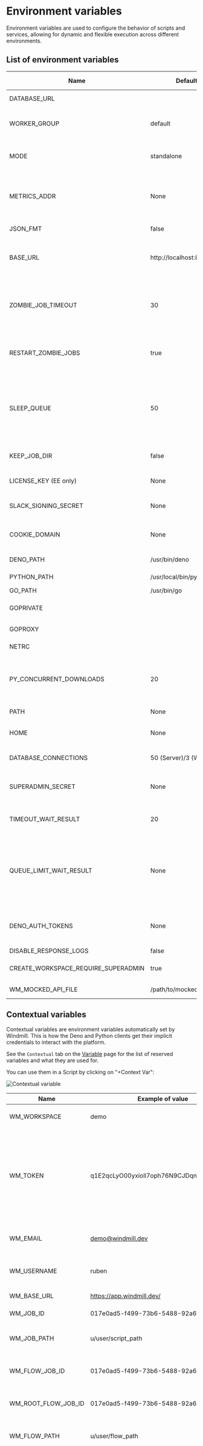 
# Environment variables

Environment variables are used to configure the behavior of scripts and services, allowing for dynamic and flexible execution across different environments.

## List of environment variables

| Name | Default                | Description                                                                                                                                                                                        | Api Server/Worker/All |
| ------------------------- | ---------------------- | -------------------------------------------------------------------------------------------------------------------------------------------------------------------------------------------------- | --------------------- |
| DATABASE_URL              |                        | The Postgres database url.                                                                                                                                                                         | All                   |
| WORKER_GROUP              | default                | The worker group the worker belongs to and get its configuration pulled from                                                                                                                       | Worker                |
| MODE                      | standalone             | The mode if the binary. Possible values: standalone, worker, server, agent                                                                                                                                | All                   |
| METRICS_ADDR              | None                   | (ee only) The socket addr at which to expose Prometheus metrics at the /metrics path. Set to "true" to expose it on port 8001                                                                      | All                   |
| JSON_FMT                  | false                  | Output the logs in json format instead of logfmt                                                                                                                                                   | All                   |
| BASE_URL                  | http://localhost:8000  | The base url that is exposed publicly to access your instance. Is overriden by the instance settings if any.                                                                                       | Server                |
| ZOMBIE_JOB_TIMEOUT        | 30                     | The timeout after which a job is considered to be zombie if the worker did not send pings about processing the job (every server check for zombie jobs every 30s)                                  | Server                |
| RESTART_ZOMBIE_JOBS       | true                   | If true then a zombie job is restarted (in-place with the same uuid and some logs), if false the zombie job is failed                                                                              | Server                |
| SLEEP_QUEUE               | 50                     | The number of ms to sleep in between the last check for new jobs in the DB. It is multiplied by NUM_WORKERS such that in average, for one worker instance, there is one pull every SLEEP_QUEUE ms. | Worker                |
| KEEP_JOB_DIR              | false                  | Keep the job directory after the job is done. Useful for debugging.                                                                                                                                | Worker                |
| LICENSE_KEY (EE only)     | None                   | License key checked at startup for the Enterprise Edition of Windmill                                                                                                                              | Worker                |
| SLACK_SIGNING_SECRET      | None                   | The signing secret of your Slack app. See [Slack documentation](https://api.slack.com/authentication/verifying-requests-from-slack)                                                                | Server                |
| COOKIE_DOMAIN             | None                   | The domain of the cookie. If not set, the cookie will be set by the browser based on the full origin                                                                                               | Server                |
| DENO_PATH                 | /usr/bin/deno          | The path to the deno binary.                                                                                                                                                                       | Worker                |
| PYTHON_PATH               | /usr/local/bin/python3 | The path to the python binary.                                                                                                                                                                     | Worker                |
| GO_PATH                   | /usr/bin/go            | The path to the go binary.                                                                                                                                                                         | Worker                |
| GOPRIVATE                 |                        | The GOPRIVATE env variable to use private go modules                                                                                                                                               | Worker                |
| GOPROXY                   |                        | The GOPROXY env variable to use                                                                                                                                                                    | Worker                |
| NETRC                     |                        | The netrc content to use a private go registry                                                                                                                                                     | Worker                |                                                                                                                                                                  | Worker                |
| PY_CONCURRENT_DOWNLOADS   | 20                     | Sets the maximum number of in-flight concurrent python downloads that windmill will perform at any given time.                                                                                     | Worker                |
| PATH                      | None                   | The path environment variable, usually inherited                                                                                                                                                   | Worker                |
| HOME                      | None                   | The home directory to use for Go and Bash , usually inherited                                                                                                                                      | Worker                |
| DATABASE_CONNECTIONS      | 50 (Server)/3 (Worker) | The max number of connections in the database connection pool                                                                                                                                      | All                   |
| SUPERADMIN_SECRET         | None                   | A token that would let the caller act as a virtual superadmin superadmin@windmill.dev                                                                                                              | Server                |
| TIMEOUT_WAIT_RESULT       | 20                     | The number of seconds to wait before timeout on the 'run_wait_result' endpoint                                                                                                                     | Worker                |
| QUEUE_LIMIT_WAIT_RESULT   | None                   | The number of max jobs in the queue before rejecting immediately the request in 'run_wait_result' endpoint. Takes precedence on the query arg. If none is specified, there are no limit.           | Worker                |
| DENO_AUTH_TOKENS          | None                   | Custom DENO_AUTH_TOKENS to pass to worker to allow the use of private modules                                                                                                                      | Worker                |
| DISABLE_RESPONSE_LOGS          | false                   | Disable response logs                                                   | Server                |
| CREATE_WORKSPACE_REQUIRE_SUPERADMIN | true | If true, only superadmins can create new workspaces | Server |
| WM_MOCKED_API_FILE | /path/to/mocked_api.json | Path to the mocked API file | All |

## Contextual variables

Contextual variables are environment variables automatically set by Windmill. This is how the Deno and Python clients get their implicit
credentials to interact with the platform.

See the `Contextual` tab on the [Variable](../2_variables_and_secrets/index.mdx) page for the list of reserved variables and what they are used for.

You can use them in a Script by clicking on "+Context Var":

![Contextual variable](../2_variables_and_secrets/context_variables.png.webp)

| Name | Example of value | Description |
|------|------------------|-------------|
| WM_WORKSPACE | demo | Workspace id of the current script |
| WM_TOKEN | q1E2qcLyO00yxioll7oph76N9CJDqn | Token ephemeral to the current script with equal permission to the \ permission of the run (Usable as a bearer token)" |
| WM_EMAIL | demo@windmill.dev | Email of the user that executed the current script |
| WM_USERNAME | ruben | Username of the user that executed the current script |
| WM_BASE_URL | https://app.windmill.dev/ | base url of this instance |
| WM_JOB_ID | 017e0ad5-f499-73b6-5488-92a61c5196dd | Job id of the current script |
| WM_JOB_PATH | u/user/script_path | Path of the script or flow being run if any |
| WM_FLOW_JOB_ID | 017e0ad5-f499-73b6-5488-92a61c5196dd | Job id of the encapsulating flow if the job is a flow step |
| WM_ROOT_FLOW_JOB_ID | 017e0ad5-f499-73b6-5488-92a61c5196dd | Job id of the root flow if the job is a flow step |
| WM_FLOW_PATH | u/user/flow_path | Path of the encapsulating flow if the job is a flow step |
| WM_SCHEDULE_PATH | u/user/triggering_flow_path | Path of the schedule if the job of the step or encapsulating step has \ been triggered by a schedule" |
| WM_PERMISSIONED_AS | u/henri | Fully Qualified (u/g) owner name of executor of the job |
| WM_STATE_PATH | u/user/flow_path/c_henri | State resource path unique to a script and its trigger |
| WM_STATE_PATH_NEW | u/user/flow_path/c_henri | State resource path unique to a script and its trigger (legacy) |
| WM_FLOW_STEP_ID | c | The node id in a flow (like 'a', 'b', or 'f') |
| WM_OBJECT_PATH | u_user_flow_path/u_user_flow_path/c/17[...]196dd | Script or flow step execution unique path, useful for storing results in an external service |
| WM_OIDC_JWT | eyJh[...]ciOiJIUzI1NiIsInR5 | OIDC JWT token (EE only) |

### Custom contextual variables

From Variables tab, [admins](../16_roles_and_permissions/index.mdx) can create custom contextual variables that will act as env variables for all jobs within a workspace.

We still recommend using [user-defined variables](../2_variables_and_secrets/index.mdx#user-defined-variables) but in some cases (e.g. your imports depend on env variables), this might be a good escape hatch.

![Create Custom Contextual Variable](../2_variables_and_secrets/create_custom_contextual_variable.png)

## Custom environment variables

In a self-hosted environment, Windmill allows you to set custom environment variables for your scripts. This feature is useful when a script needs an environment variable prior to the main function executing itself. For instance, some libraries in Go do some setup in the 'init' function that depends on environment variables.

To add a custom environment variable to a script in Windmill, you should follow this format: `<KEY>=<VALUE>`. Where `<KEY>` is the name of the environment variable and `<VALUE>` is the corresponding value of the environment variable.

<div className="grid grid-cols-2 gap-6 mb-4">
	<DocCard
		title="Custom environment variables"
		description="In a self-hosted environment, Windmill allows you to set custom environment variables for your scripts."
		href="/docs/script_editor/custom_environment_variables"
	/>
</div>

## Environment variables passed to jobs

From a [worker group](../9_worker_groups/index.mdx), you can add static and dynamic environment variables that will be [passed to jobs](../9_worker_groups/index.mdx#environment-variables-passed-to-jobs) handled by this worker group. Dynamic environment variable values will be loaded from the worker host environment variables while static environment variables will be set directly from their values below.

<div className="grid grid-cols-2 gap-6 mb-4">
	<DocCard
		title="Workers and worker groups"
		description="Worker Groups allow users to run scripts and flows on different machines with varying specifications."
		href="/docs/core_concepts/worker_groups"
	/>
</div>